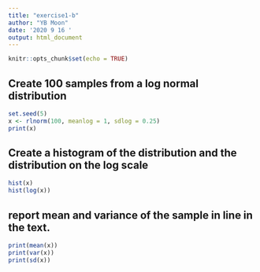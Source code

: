 ```yaml
---
title: "exercise1-b"
author: "YB Moon"
date: '2020 9 16 '
output: html_document
---
```


```r
knitr::opts_chunk$set(echo = TRUE)
```

## Create 100 samples from a log normal distribution



```r
set.seed(5)
x <- rlnorm(100, meanlog = 1, sdlog = 0.25)
print(x)
```


## Create a histogram of the distribution and the distribution on the log scale
```r
hist(x)
hist(log(x))
```




## report mean and variance of the sample in line in the text.

```r
print(mean(x))
print(var(x))
print(sd(x))
```






